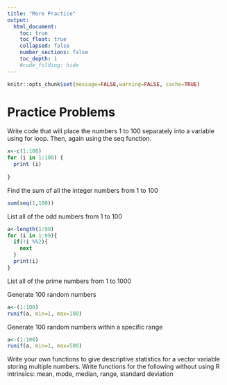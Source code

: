```yaml
---
title: "More Practice"
output:
  html_document:
    toc: true
    toc_float: true
    collapsed: false
    number_sections: false
    toc_depth: 1
    #code_folding: hide
---
```


```r
knitr::opts_chunk$set(message=FALSE,warning=FALSE, cache=TRUE)
```


# Practice Problems

Write code that will place the numbers 1 to 100 separately into a variable using for loop. Then, again using the seq function.

```r
x<-c(1:100)
for (i in 1:100) {
  print (i)
  
}

```


Find the sum of all the integer numbers from 1 to 100

```r
sum(seq(1,100))
```

List all of the odd numbers from 1 to 100

```r
a<-length(1:99)
for (i in 1:99){
  if(!i %%2){
    next
  }
  print(i)
}

```

List all of the prime numbers from 1 to 1000


Generate 100 random numbers
```r
a<-(1:100)
runif(a, min=1, max=100)
```

Generate 100 random numbers within a specific range

```r
a<-(1:100)
runif(a, min=1, max=500)
```

Write your own functions to give descriptive statistics for a vector variable storing multiple numbers. Write functions for the following without using R intrinsics: mean, mode, median, range, standard deviation